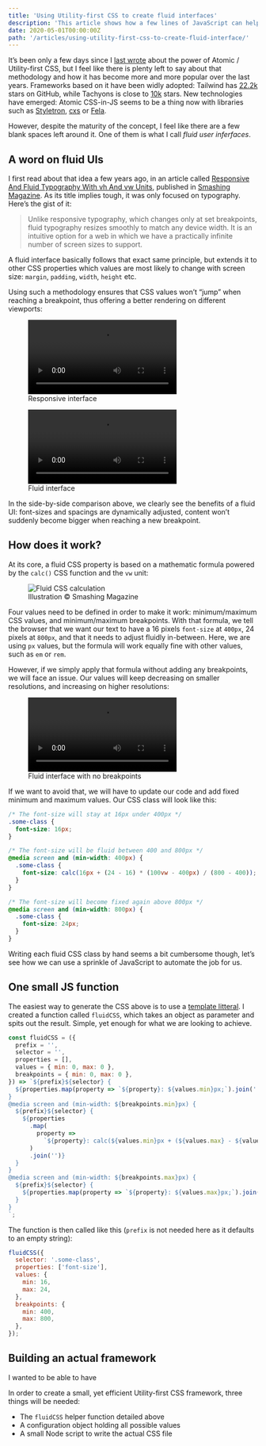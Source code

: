 ---
title: 'Using Utility-first CSS to create fluid interfaces'
description: 'This article shows how a few lines of JavaScript can help build a small, yet solid CSS framework to handle fluid UIs.'
date: 2020-05-01T00:00:00Z
path: '/articles/using-utility-first-css-to-create-fluid-interface/'
---


It’s been only a few days since I [last wrote](/articles/react-and-atomic-css/) about the power of Atomic / Utility-first CSS, but I feel like there is plenty left to say about that methodology and how it has become more and more popular over the last years. Frameworks based on it have been widly adopted: Tailwind has [22.2k](https://github.com/tailwindcss/tailwindcss) stars on GitHub, while Tachyons is close to [10k](https://github.com/tachyons-css/tachyons/) stars. New technologies have emerged: Atomic CSS-in-JS seems to be a thing now with libraries such as [Styletron](https://github.com/styletron/styletron), [cxs](https://github.com/cxs-css/cxs/) or [Fela](https://github.com/robinweser/fela).

However, despite the maturity of the concept, I feel like there are a few blank spaces left around it. One of them is what I call _fluid user inferfaces_.

## A word on fluid UIs

I first read about that idea a few years ago, in an article called [Responsive And Fluid Typography With vh And vw Units](https://www.smashingmagazine.com/2016/05/fluid-typography/), published in [Smashing Magazine](https://www.smashingmagazine.com/). As its title implies tough, it was only focused on typography. Here’s the gist of it:

> Unlike responsive typography, which changes only at set breakpoints, fluid typography resizes smoothly to match any device width. It is an intuitive option for a web in which we have a practically infinite number of screen sizes to support.

A fluid interface basically follows that exact same principle, but extends it to other CSS properties which values are most likely to change with screen size: `margin`, `padding`, `width`, `height` etc.

Using such a methodology ensures that CSS values won’t “jump” when reaching a breakpoint, thus offering a better rendering on different viewports:

<ArticleOverflowContent className="d-grid sm:g-2">
  <div>
    <figure>
      <video className="d-block w-100p" controls>
        <source src={ResponsiveResize} type="video/mp4" />
      </video>
      <figcaption>Responsive interface</figcaption>
    </figure>
  </div>
  <div>
    <figure>
      <video className="d-block w-100p" controls>
        <source src={FluidResize} type="video/mp4" />
      </video>
      <figcaption>Fluid interface</figcaption>
    </figure>
  </div>
</ArticleOverflowContent>

In the side-by-side comparison above, we clearly see the benefits of a fluid UI: font-sizes and spacings are dynamically adjusted, content won’t suddenly become bigger when reaching a new breakpoint.

## How does it work?

At its core, a fluid CSS property is based on a mathematic formula powered by the `calc()` CSS function and the `vw` unit:

<figure>
  <img
    src="../../images/advanced-calc-800-opt.png"
    alt="Fluid CSS calculation"
  />
  <figcaption>Illustration &copy; Smashing Magazine</figcaption>
</figure>

Four values need to be defined in order to make it work: minimum/maximum CSS values, and minimum/maximum breakpoints. With that formula, we tell the browser that we want our text to have a 16 pixels `font-size` at `400px`, 24 pixels at `800px`, and that it needs to adjust fluidly in-between. Here, we are using `px` values, but the formula will work equally fine with other values, such as `em` or `rem`.

However, if we simply apply that formula without adding any breakpoints, we will face an issue. Our values will keep decreasing on smaller resolutions, and increasing on higher resolutions:

<figure>
  <video className="d-block w-100p" controls>
    <source src={FluidResizeNoBp} type="video/mp4" />
  </video>
  <figcaption>Fluid interface with no breakpoints</figcaption>
</figure>

If we want to avoid that, we will have to update our code and add fixed minimum and maximum values. Our CSS class will look like this:

```css
/* The font-size will stay at 16px under 400px */
.some-class {
  font-size: 16px;
}

/* The font-size will be fluid between 400 and 800px */
@media screen and (min-width: 400px) {
  .some-class {
    font-size: calc(16px + (24 - 16) * (100vw - 400px) / (800 - 400));
  }
}

/* The font-size will become fixed again above 800px */
@media screen and (min-width: 800px) {
  .some-class {
    font-size: 24px;
  }
}
```

Writing each fluid CSS class by hand seems a bit cumbersome though, let’s see how we can use a sprinkle of JavaScript to automate the job for us.

## One small JS function

The easiest way to generate the CSS above is to use a [template litteral](https://developer.mozilla.org/en-US/docs/Web/JavaScript/Reference/Template_literals). I created a function called `fluidCSS`, which takes an object as parameter and spits out the result. Simple, yet enough for what we are looking to achieve.

```js
const fluidCSS = ({
  prefix = '',
  selector = '',
  properties = [],
  values = { min: 0, max: 0 },
  breakpoints = { min: 0, max: 0 },
}) => `${prefix}${selector} {
  ${properties.map(property => `${property}: ${values.min}px;`).join('')}
}
@media screen and (min-width: ${breakpoints.min}px) {
  ${prefix}${selector} {
    ${properties
      .map(
        property =>
          `${property}: calc(${values.min}px + (${values.max} - ${values.min}) * (100vw - ${breakpoints.min}px) / (${breakpoints.max} - ${breakpoints.min}));`
      )
      .join('')}
  }
}
@media screen and (min-width: ${breakpoints.max}px) {
  ${prefix}${selector} {
    ${properties.map(property => `${property}: ${values.max}px;`).join('')}
  }
}
`;
```

The function is then called like this (`prefix` is not needed here as it defaults to an empty string):

```js
fluidCSS({
  selector: '.some-class',
  properties: ['font-size'],
  values: {
    min: 16,
    max: 24,
  },
  breakpoints: {
    min: 400,
    max: 800,
  },
});
```

## Building an actual framework

I wanted to be able to have

In order to create a small, yet efficient Utility-first CSS framework, three things will be needed:

- The `fluidCSS` helper function detailed above
- A configuration object holding all possible values
- A small Node script to write the actual CSS file
